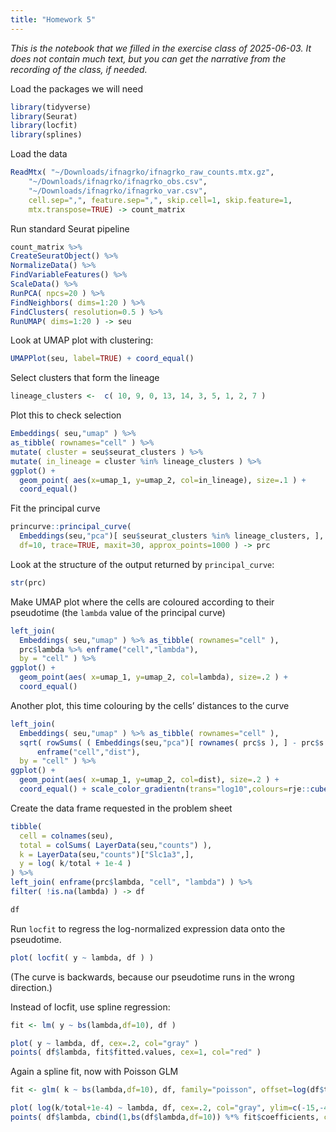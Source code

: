 ```yaml
---
title: "Homework 5"
---
```


*This is the notebook that we filled in the exercise class of 2025-06-03. It does not contain much text, but you can get the narrative from the recording of the class, if needed.*

Load the packages we will need

```r
library(tidyverse)
library(Seurat)
library(locfit)
library(splines)
```

Load the data

```r
ReadMtx( "~/Downloads/ifnagrko/ifnagrko_raw_counts.mtx.gz",
    "~/Downloads/ifnagrko/ifnagrko_obs.csv",
    "~/Downloads/ifnagrko/ifnagrko_var.csv",
    cell.sep=",", feature.sep=",", skip.cell=1, skip.feature=1, 
    mtx.transpose=TRUE) -> count_matrix
```

Run standard Seurat pipeline

```r
count_matrix %>%
CreateSeuratObject() %>%
NormalizeData() %>%
FindVariableFeatures() %>%
ScaleData() %>%
RunPCA( npcs=20 ) %>%
FindNeighbors( dims=1:20 ) %>%
FindClusters( resolution=0.5 ) %>%
RunUMAP( dims=1:20 ) -> seu
```

Look at UMAP plot with clustering:

```r
UMAPPlot(seu, label=TRUE) + coord_equal()
```
Select clusters that form the lineage

```r
lineage_clusters <-  c( 10, 9, 0, 13, 14, 3, 5, 1, 2, 7 ) 
```

Plot this to check selection

```r
Embeddings( seu,"umap" ) %>% 
as_tibble( rownames="cell" ) %>%
mutate( cluster = seu$seurat_clusters ) %>%
mutate( in_lineage = cluster %in% lineage_clusters ) %>%
ggplot() +
  geom_point( aes(x=umap_1, y=umap_2, col=in_lineage), size=.1 ) +
  coord_equal()
```

Fit the principal curve

```r
princurve::principal_curve( 
  Embeddings(seu,"pca")[ seu$seurat_clusters %in% lineage_clusters, ], 
  df=10, trace=TRUE, maxit=30, approx_points=1000 ) -> prc
```

Look at the structure of the output returned by `principal_curve`:

```r
str(prc)
```

Make UMAP plot where the cells are coloured according to their pseudotime (the `lambda` value
of the principal curve)

```r
left_join(
  Embeddings( seu,"umap" ) %>% as_tibble( rownames="cell" ),
  prc$lambda %>% enframe("cell","lambda"),
  by = "cell" ) %>%
ggplot() +
  geom_point(aes( x=umap_1, y=umap_2, col=lambda), size=.2 ) +
  coord_equal()
```

Another plot, this time colouring by the cells' distances to the curve

```r
left_join(
  Embeddings( seu,"umap" ) %>% as_tibble( rownames="cell" ),
  sqrt( rowSums( ( Embeddings(seu,"pca")[ rownames( prc$s ), ] - prc$s )^2 ) ) %>% 
      enframe("cell","dist"),
  by = "cell" ) %>%
ggplot() +
  geom_point(aes( x=umap_1, y=umap_2, col=dist), size=.2 ) +
  coord_equal() + scale_color_gradientn(trans="log10",colours=rje::cubeHelix(100))
```

Create the data frame requested in the problem sheet

```r
tibble(
  cell = colnames(seu),
  total = colSums( LayerData(seu,"counts") ),
  k = LayerData(seu,"counts")["Slc1a3",],
  y = log( k/total + 1e-4 )
) %>%
left_join( enframe(prc$lambda, "cell", "lambda") ) %>%
filter( !is.na(lambda) ) -> df

df
```

Run `locfit` to regress the log-normalized expression data onto the pseudotime.

```r
plot( locfit( y ~ lambda, df ) )
```

(The curve is backwards, because our pseudotime runs in the wrong direction.)

Instead of locfit, use spline regression:

```r
fit <- lm( y ~ bs(lambda,df=10), df ) 

plot( y ~ lambda, df, cex=.2, col="gray" )
points( df$lambda, fit$fitted.values, cex=1, col="red" )
```

Again a spline fit, now with Poisson GLM

```r
fit <- glm( k ~ bs(lambda,df=10), df, family="poisson", offset=log(df$total) ) 

plot( log(k/total+1e-4) ~ lambda, df, cex=.2, col="gray", ylim=c(-15,-4) )
points( df$lambda, cbind(1,bs(df$lambda,df=10)) %*% fit$coefficients, cex=1, col="red" )
```
